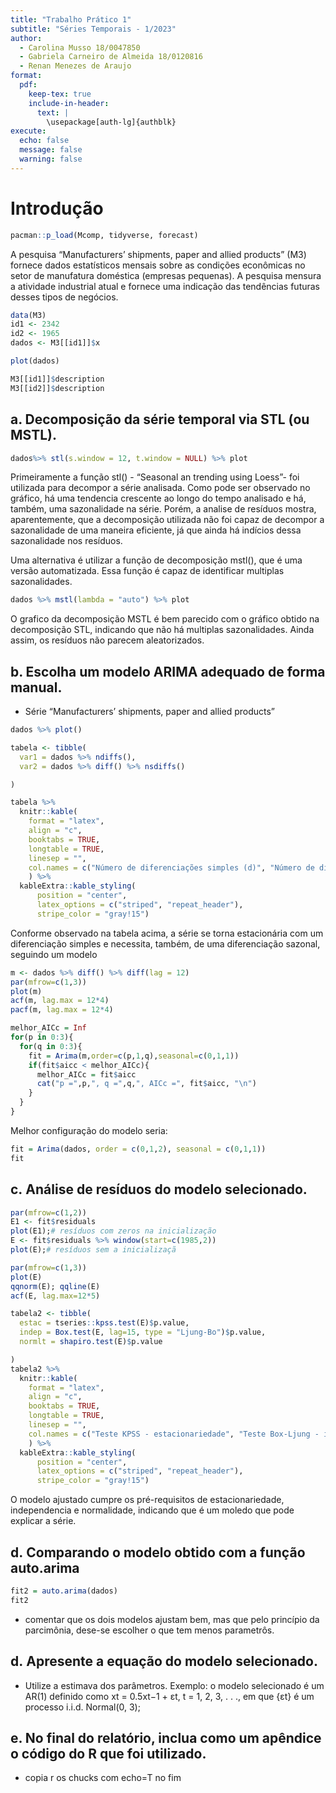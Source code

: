 ```yaml
---
title: "Trabalho Prático 1"
subtitle: "Séries Temporais - 1/2023" 
author:
  - Carolina Musso 18/0047850
  - Gabriela Carneiro de Almeida 18/0120816
  - Renan Menezes de Araujo
format: 
  pdf:
    keep-tex: true
    include-in-header:
      text: |
        \usepackage[auth-lg]{authblk}
execute:
  echo: false
  message: false
  warning: false
---
```


# Introdução

```r
pacman::p_load(Mcomp, tidyverse, forecast)
```

A pesquisa "Manufacturers' shipments, paper and allied products" (M3) fornece dados estatísticos mensais sobre as condições econômicas no setor de manufatura doméstica (empresas pequenas). A pesquisa mensura a atividade industrial atual e fornece uma indicação das tendências futuras desses tipos de negócios.



```r
data(M3)
id1 <- 2342 
id2 <- 1965
dados <- M3[[id1]]$x

plot(dados)

M3[[id1]]$description 
M3[[id2]]$description 
```


## a. Decomposição da série temporal via STL (ou MSTL).

```r
dados%>% stl(s.window = 12, t.window = NULL) %>% plot
```

Primeiramente a função stl() - "Seasonal an trending using Loess"- foi utilizada para decompor a série analisada. Como pode ser observado no gráfico, há uma tendencia crescente ao longo do tempo analisado e há, também, uma sazonalidade na série. Porém, a analise de resíduos mostra, aparentemente, que a decomposição utilizada não foi capaz de decompor a sazonalidade de uma maneira eficiente, já que ainda há indícios dessa sazonalidade nos resíduos.

Uma alternativa é utilizar a função de decomposição mstl(), que é uma versão automatizada. Essa função é capaz de identificar multiplas sazonalidades.

```r
dados %>% mstl(lambda = "auto") %>% plot

```
O grafico da decomposição MSTL é bem parecido com o gráfico obtido na decomposição STL, indicando que não há multiplas sazonalidades. Ainda assim, os resíduos não parecem aleatorizados.


## b. Escolha um modelo ARIMA adequado de forma manual.

- Série "Manufacturers' shipments, paper and allied products"
```r
dados %>% plot()
```
```r
tabela <- tibble(
  var1 = dados %>% ndiffs(),
  var2 = dados %>% diff() %>% nsdiffs()

)

tabela %>%
  knitr::kable(
    format = "latex",
    align = "c",
    booktabs = TRUE,
    longtable = TRUE,
    linesep = "",
    col.names = c("Número de diferenciações simples (d)", "Número de diferenciações sazonais (D)"),
    ) %>%
  kableExtra::kable_styling(
      position = "center",
      latex_options = c("striped", "repeat_header"),
      stripe_color = "gray!15")
```

Conforme observado na tabela acima, a série se torna estacionária com um diferenciação simples e necessita, também, de uma diferenciação sazonal, seguindo um modelo  

\begin{align*}
  SARIMA (p, 1, q) X (P, 1, Q)
\end{align*}

```r
m <- dados %>% diff() %>% diff(lag = 12)
par(mfrow=c(1,3))
plot(m)
acf(m, lag.max = 12*4)
pacf(m, lag.max = 12*4)
```
```r
melhor_AICc = Inf
for(p in 0:3){
  for(q in 0:3){
    fit = Arima(m,order=c(p,1,q),seasonal=c(0,1,1))
    if(fit$aicc < melhor_AICc){
      melhor_AICc = fit$aicc
      cat("p =",p,", q =",q,", AICc =", fit$aicc, "\n")
    }
  }
}

```
Melhor configuração do modelo seria:

\begin{align*}
  SARIMA (2, 1, 1) X (1, 1, 1)
\end{align*}

```r
fit = Arima(dados, order = c(0,1,2), seasonal = c(0,1,1))
fit
```



## c. Análise de resíduos do modelo selecionado. 

```r

par(mfrow=c(1,2))
E1 <- fit$residuals
plot(E1);# resíduos com zeros na inicialização
E <- fit$residuals %>% window(start=c(1985,2))
plot(E);# resíduos sem a inicializaçã
```

```r
par(mfrow=c(1,3))
plot(E)
qqnorm(E); qqline(E)
acf(E, lag.max=12*5)
```

```r
tabela2 <- tibble(
  estac = tseries::kpss.test(E)$p.value,
  indep = Box.test(E, lag=15, type = "Ljung-Bo")$p.value,
  normlt = shapiro.test(E)$p.value

)
tabela2 %>%
  knitr::kable(
    format = "latex",
    align = "c",
    booktabs = TRUE,
    longtable = TRUE,
    linesep = "",
    col.names = c("Teste KPSS - estacionariedade", "Teste Box-Ljung - independência", "Teste Shapiro-Wilk - normalidade"),
    ) %>%
  kableExtra::kable_styling(
      position = "center",
      latex_options = c("striped", "repeat_header"),
      stripe_color = "gray!15")
```
O modelo ajustado cumpre os pré-requisitos de estacionariedade, independencia e normalidade, indicando que é um moledo que pode explicar a série.

## d. Comparando o modelo obtido com a função auto.arima

```r
fit2 = auto.arima(dados)
fit2
```

- comentar que os dois modelos ajustam bem, mas que pelo princípio da parcimônia, dese-se escolher o que tem menos parametrôs. 

## d. Apresente a equação do modelo selecionado.

-  Utilize a estimava dos parâmetros. Exemplo: o modelo selecionado é um AR(1) definido como
xt = 0.5xt−1 + εt, t = 1, 2, 3, . . ., em que {εt} é um processo i.i.d. Normal(0, 3);

## e. No final do relatório, inclua como um apêndice o código do R que foi utilizado.

- copia r os chucks com echo=T no fim